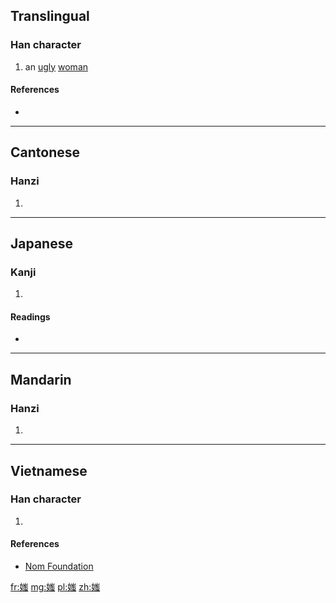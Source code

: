 ==Translingual==

===Han character===
{{Han char|rn=38|rad=女|as=10|sn=13|four=4743<sub>6</sub>|canj=女山一戈 (VUMI)|ids=⿰[[女]][[蚩]]}}

# an [[ugly]] [[woman]]

====References====
* {{Han ref|kx=0268.110|dkj=06579|dj=0535.330|hdz=21074.100|uh=5AB8|ud=23224|bh=DCF7|bd=56567}}

----

==Cantonese==

===Hanzi===
{{yue-hanzi|jyut=[[ci1]]|y=chi1}}

# {{defn|lang=yue|sort=女10}}

----

==Japanese==

===Kanji===
{{ja-kanji|grade=|rs=女10}}

# {{defn|lang=ja|sort=女10}}

====Readings====
* {{ja-readings|on=[[し]] (shi)|kun=[[あなどる]] (anadoru), [[おろか]] (oroka), [[みにくい]] (minikui), [[みだる]] (midaru)}}

----

==Mandarin==

===Hanzi===
{{cmn-hanzi|pin=[[chī]] ([[chi1]])|wg=ch'ih<sup>1</sup>}}

# {{defn|lang=cmn|sort=女10}}

----

==Vietnamese==

===Han character===
{{vi-readings|rs=女10| hanviet = [[sầy]], [[xuy]], [[si]]}}

# {{defn|lang=vi|sort=女10}}

====References====
*[http://nomfoundation.org/common/nom_details.php?codepoint=5ab8 Nom Foundation]

[[fr:媸]]
[[mg:媸]]
[[pl:媸]]
[[zh:媸]]